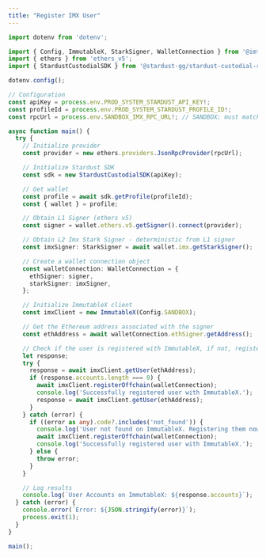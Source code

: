 ```yaml
---
title: "Register IMX User"
---
```


```typescript ts
import dotenv from 'dotenv';

import { Config, ImmutableX, StarkSigner, WalletConnection } from '@imtbl/core-sdk';
import { ethers } from 'ethers_v5';
import { StardustCustodialSDK } from '@stardust-gg/stardust-custodial-sdk';

dotenv.config();

// Configuration
const apiKey = process.env.PROD_SYSTEM_STARDUST_API_KEY!;
const profileId = process.env.PROD_SYSTEM_STARDUST_PROFILE_ID!;
const rpcUrl = process.env.SANDBOX_IMX_RPC_URL!; // SANDBOX: must match network for imx config

async function main() {
  try {
    // Initialize provider
    const provider = new ethers.providers.JsonRpcProvider(rpcUrl);

    // Initialize Stardust SDK
    const sdk = new StardustCustodialSDK(apiKey);

    // Get wallet
    const profile = await sdk.getProfile(profileId);
    const { wallet } = profile;

    // Obtain L1 Signer (ethers v5)
    const signer = wallet.ethers.v5.getSigner().connect(provider);

    // Obtain L2 Imx Stark Signer - deterministic from L1 signer
    const imxSigner: StarkSigner = await wallet.imx.getStarkSigner();

    // Create a wallet connection object
    const walletConnection: WalletConnection = {
      ethSigner: signer,
      starkSigner: imxSigner,
    };

    // Initialize ImmutableX client
    const imxClient = new ImmutableX(Config.SANDBOX);

    // Get the Ethereum address associated with the signer
    const ethAddress = await walletConnection.ethSigner.getAddress();

    // Check if the user is registered with ImmutableX, if not, register them
    let response;
    try {
      response = await imxClient.getUser(ethAddress);
      if (response.accounts.length === 0) {
        await imxClient.registerOffchain(walletConnection);
        console.log('Successfully registered user with ImmutableX.');
        response = await imxClient.getUser(ethAddress);
      }
    } catch (error) {
      if ((error as any).code?.includes('not_found')) {
        console.log('User not found on ImmutableX. Registering them now.');
        await imxClient.registerOffchain(walletConnection);
        console.log('Successfully registered user with ImmutableX.');
      } else {
        throw error;
      }
    }

    // Log results
    console.log(`User Accounts on ImmutableX: ${response.accounts}`);
  } catch (error) {
    console.error(`Error: ${JSON.stringify(error)}`);
    process.exit(1);
  }
}

main();
```
